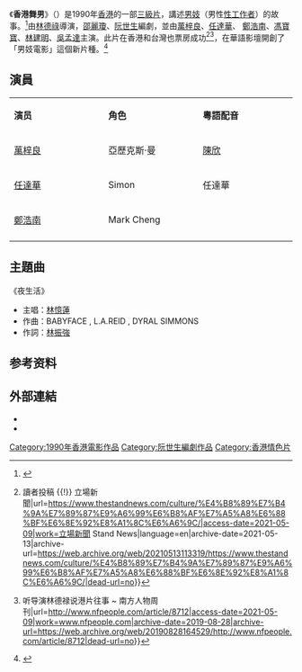 {{Infobox Film
| name                  = 香港舞男
| original_name         = ''{{lang|en|Hong Kong Gigolo}}''
| image                 = 
| image_size            = 
| caption               = 
| director              = [[林德祿|林德祿]]
| producer              = 林德祿
| producer_2            = 
| writer                = [[邵麗瓊|邵麗瓊]]<br>[[阮世生|阮世生]]
| screenplay            = 
| story                 = 
| based_on              = 
| narrator              = 
| production_supervisor = 
| starring              = [[萬梓良|萬梓良]]<br>[[任達華|任達華]]<br>[[鄭浩南|鄭浩南]]<br>[[馮寶寶|馮寶寶]]<br>[[林建明|林建明]]<br>[[吳孟達|吳孟達]]
| music                 = [[盧冠廷|盧冠廷]]
| maintheme             = 
| opentheme             = 
| endtheme              = 
| cinematography        = 黃寶文
| editing               = 金馬
| sound                 = 
| studio                = 德祿影業有限公司
| distributor           = 新寶娛樂有限公司
| released              = {{film date|1990|11|10}}
| issue date            = 
| sec-title             = 
| rate                  = III
| runtime               = 95 分鐘
| country               = {{HKG-1959}}
| language              = 粵語
| sarft_id              = 
| imdb_id               = tt0100969
| amg_id                = 
| budget                = 
| gross                 = HK $10,245,644.00 (香港)
| preceded_by           = 
| followed_by           = 
| cn_name               = 
| hk_name               = 
| mo_name               = 
| tw_name               = 
| sg_name               = 
}}

《'''香港舞男'''》（{{lang-en|''Hong Kong Gigolo''}}）是1990年[[香港|香港]]的一部[[三級片|三級片]]，講述[[男妓|男妓]]（男性[[性工作者|性工作者]]）的故事。<ref>{{Cite web|title=彼此不要羨慕: [30影之20] 香港舞男（舞男）|url=http://suling213.blogspot.com/2009/10/3020.html|access-date=2021-05-09|date=2009-10-09|last=Suling|work=彼此不要羨慕|archive-date=2020-08-08|archive-url=https://web.archive.org/web/20200808225841/http://suling213.blogspot.com/2009/10/3020.html|dead-url=no}}</ref>由[[林德祿|林德祿]]導演，[[邵麗瓊|邵麗瓊]]、[[阮世生|阮世生]]編劇，並由[[萬梓良|萬梓良]]、[[任達華|任達華]]、 [[鄭浩南|鄭浩南]]、[[馮寶寶|馮寶寶]]、[[林建明|林建明]]、[[吳孟達|吳孟達]]主演。此片在香港和台灣也票房成功<ref>{{Cite web|title=三級片香港票房排行榜 {{!}} 讀者投稿 {{!}} 立場新聞|url=https://www.thestandnews.com/culture/%E4%B8%89%E7%B4%9A%E7%89%87%E9%A6%99%E6%B8%AF%E7%A5%A8%E6%88%BF%E6%8E%92%E8%A1%8C%E6%A6%9C/|access-date=2021-05-09|work=立場新聞 Stand News|language=en|archive-date=2021-05-13|archive-url=https://web.archive.org/web/20210513113319/https://www.thestandnews.com/culture/%E4%B8%89%E7%B4%9A%E7%89%87%E9%A6%99%E6%B8%AF%E7%A5%A8%E6%88%BF%E6%8E%92%E8%A1%8C%E6%A6%9C/|dead-url=no}}</ref><ref>{{Cite web|title=当年情 {{!}} 听导演林德禄说港片往事 ~ 南方人物周刊|url=http://www.nfpeople.com/article/8712|access-date=2021-05-09|work=www.nfpeople.com|archive-date=2019-08-28|archive-url=https://web.archive.org/web/20190828164529/http://www.nfpeople.com/article/8712|dead-url=no}}</ref>，在華語影壇開創了「男妓電影」這個新片種。<ref>{{Cite web |url=http://www.hkfilmdirectors.com/zh-hk/director/lam-david |title=存档副本 |access-date=2019-07-07 |archive-date=2020-09-18 |archive-url=https://web.archive.org/web/20200918141049/http://www.hkfilmdirectors.com/zh-hk/director/lam-david |dead-url=no }}</ref>


==演員==
{| class="wikitable " width="30%"
| style="width:15%" |'''演员'''
| style="width:15%" |'''角色'''
| style="width:15%" |'''粵語配音'''
|-
|[[萬梓良|萬梓良]]
|亞歷克斯·曼
|[[陳欣_(配音員)|陳欣]]
|- 
|[[任達華|任達華]]
|Simon
|任達華
|-
|[[鄭浩南|鄭浩南]]
|Mark Cheng
|
|-
|}

==主題曲==
《夜生活》
*主唱：[[林憶蓮|林憶蓮]]
*作曲：BABYFACE , L.A.REID , DYRAL SIMMONS
*作詞：[[林振強|林振強]]


==参考资料==
{{Reflist|2}}

== 外部連結 ==
*{{hkmdb title|7292}}
*{{imdb title|0100969}}

{{任達華}}
{{香港电影小作品}}
[[Category:1990年香港電影作品|Category:1990年香港電影作品]]
[[Category:阮世生編劇作品|Category:阮世生編劇作品]]
[[Category:香港情色片|Category:香港情色片]]